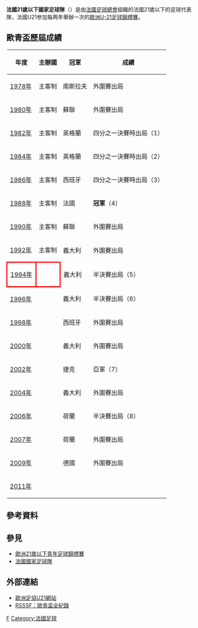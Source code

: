 {{National football team-2 |
| Name               = 法國U21<br />''France Under-21''
| Badge              = Image-Le nouveau logo FFF.png
| Nickname           = ''Espoirs''
| Association        = [[法國足球總會|法國足球總會]]
| Coach              = {{flagicon|FRA}} [[Eric_Mombaerts|埃里克·蒙巴埃尔]]<br />（Eric Mombaerts）
| Captain            = [[Étienne_Capoue|Étienne Capoue]]
| Most caps          = [[巴卡雷·萨尼亚|-{zh-hans:萨尼亚;zh-hk:沙格拿;zh-tw:薩尼亞;}-]]（28）
| Top scorer         = [[约翰·古尔库夫|-{zh-hans:古尔屈夫;zh-hk:哥古夫;zh-tw:古爾庫夫;}-]]（4） 
| pattern_la1=_shoulder_stripes_white_stripes_half|pattern_b1=_fra08n|
pattern_ra1=_shoulder_stripes_white_stripes_half|pattern_sh1=_adidasonwhite|pattern_so1=_3_stripes_white|
| leftarm1=0000FF|body1=FFFFFF|rightarm1=0000FF|shorts1=0000FF|socks1=FF0000
| pattern_la2=_fra08a|pattern_b2=_fra08a|pattern_ra2=_fra08a|pattern_sh2=|pattern_so2=_3_stripes_white|
|
| leftarm2=EF0000|body2=EF0000|rightarm2=EF0000|shorts2=FFFFFF|socks2=FF0000
| First game         = '''U23'''： {{flagicon|FRA}} 法國 0-0 挪威 {{flagicon|NOR}}<br />1970年11月11日，[[阿莱斯|阿莱斯]]<br />'''U21'''： {{flagicon|FRA}} 法國 1-1 比利時 {{flagicon|BEL}}<br />1976年9月3日，[[亞眠|亞眠]]
|  Largest win        = {{flagicon|FRA}} 法國 7-0 南斯拉夫 {{flagicon|YUG}}<br />1985年11月16日，[[兰斯|兰斯]]
|  Largest loss       = {{flagicon|ENG}} 英格蘭 6-1 法國 {{flagicon|FRA}}<br />1984年2月28日，[[设菲尔德|设菲尔德]]<br /><center>（紀錄只計算正式比賽）</center> 
| UEFAu21Champ apps  = 8 
| UEFAu21Champ first = 1982年
| UEFAu21Champ best  = 冠軍 [[UEFA_U-21_Championship_1988|1988年]]
}}
'''法國21歲以下國家足球隊'''（{{lang-fr|'''Équipe de France espoirs de football'''}}）是由[[法國足球總會|法國足球總會]]組織的法國21歲以下的足球代表隊，法國U21参加每两年舉辦一次的[[歐洲U-21足球錦標賽|歐洲U-21足球錦標賽]]。

== 歐青盃歷屆成績 ==
{| class="wikitable" cellpadding=5
|-
! 年度 !! 主辦國 !! 冠軍 !! 成績
|-
|[[1978_UEFA_European_Under-21_Football_Championship|1978年]] || 主客制 || {{flagicon|Yugoslavia}} 南斯拉夫 || 外圍賽出局
|-
|[[1980_UEFA_European_Under-21_Football_Championship|1980年]] || 主客制 || {{flagicon|Soviet Union}} 蘇聯 || 外圍賽出局
|- 
|[[1982_UEFA_European_Under-21_Football_Championship|1982年]] || 主客制 || {{flagicon|England}} 英格蘭 || 四分之一決賽時出局（1） 
|- 
|[[1984_UEFA_European_Under-21_Football_Championship|1984年]] || 主客制 || {{flagicon|England}} 英格蘭 || 四分之一決賽時出局（2） 
|-
|[[1986_UEFA_European_Under-21_Football_Championship|1986年]] || 主客制 || {{flagicon|Spain}} 西班牙 || 四分之一決賽時出局（3）
|- bgcolor=gold
|[[1988_UEFA_European_Under-21_Football_Championship|1988年]] || 主客制 || {{flagicon|France}} 法國 || '''冠軍'''（4）
|-
|[[1990_UEFA_European_Under-21_Football_Championship|1990年]] || 主客制 || {{flagicon|Soviet Union}} 蘇聯 || 外圍賽出局
|-
|[[1992_UEFA_European_Under-21_Football_Championship|1992年]] || 主客制 || {{flagicon|Italy}} 義大利 || 外圍賽出局
|-
|style="border: 3px solid red"|[[1994_UEFA_European_Under-21_Football_Championship|1994年]] ||style="border: 3px solid red"|{{FRA}} || {{flagicon|Italy}} 義大利 || 半決賽出局（5）
|-
|[[1996_UEFA_European_Under-21_Football_Championship|1996年]] || {{ESP}} || {{flagicon|Italy}} 義大利 || 半決賽出局（6） 
|-
|[[1998_UEFA_European_Under-21_Football_Championship|1998年]] || {{ROM}} || {{flagicon|Spain}} 西班牙 || 外圍賽出局 
|-
|[[2000_UEFA_European_Under-21_Football_Championship|2000年]] || {{SVK}} || {{flagicon|Italy}} 義大利 || 外圍賽出局
|- bgcolor=silver
|[[2002_UEFA_European_Under-21_Football_Championship|2002年]] || {{SUI}} || {{flagicon|Czech Republic}} 捷克 || 亞軍（7）
|-
|[[2004_UEFA_European_Under-21_Football_Championship|2004年]] || {{GER}} || {{flagicon|Italy}} 義大利 || 外圍賽出局
|-
|[[2006_UEFA_European_Under-21_Football_Championship|2006年]] || {{POR}} || {{flagicon|Netherlands}} 荷蘭 || 半決賽出局（8）
|-
|[[2007年歐洲U-21足球錦標賽|2007年]] || {{NED}} || {{flagicon|Netherlands}} 荷蘭 || 外圍賽出局
|-
|[[2009年歐洲U-21足球錦標賽|2009年]] || {{SWE}} || {{flagicon|Germany}} 德國 || 外圍賽出局
|- 
|[[2011年歐洲U-21足球錦標賽|2011年]] || {{DEN}} ||  ||
|}

== 參考資料 ==
{{empty section|time=2020-03-30T20:57:00+00:00}}
{{reflist}}

== 參見 ==
* [[歐洲21歲以下青年足球錦標賽|歐洲21歲以下青年足球錦標賽]]
* [[法國國家足球隊|法國國家足球隊]]

==外部連結==
* [http://www.uefa.com/competitions/under21/teams/team=200043/index.html 歐洲足協U21網站] {{Wayback|url=http://www.uefa.com/competitions/under21/teams/team=200043/index.html |date=20100126194730 }}
* [http://www.rsssf.com/tablese/europe-u21.html RSSSF：歐青盃全紀錄] {{Wayback|url=http://www.rsssf.com/tablese/europe-u21.html |date=20051213223313 }} 

{{法國足球架構}}
{{UEFA under-21 teams}}

[[Category:歐洲U21國家足球隊|F]]
[[Category:法國足球|Category:法國足球]]